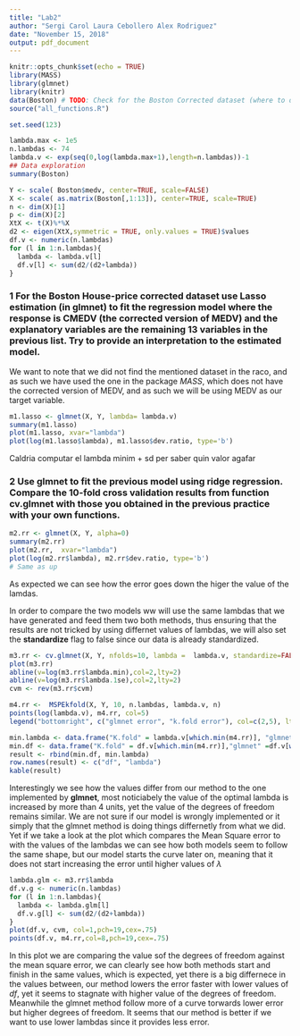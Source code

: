 ```yaml
---
title: "Lab2"
author: "Sergi Carol Laura Cebollero Alex Rodriguez"
date: "November 15, 2018"
output: pdf_document
---
```


```r
knitr::opts_chunk$set(echo = TRUE)
library(MASS)
library(glmnet)
library(knitr)
data(Boston) # TODO: Check for the Boston Corrected dataset (where to download it?)
source("all_functions.R")
```


```r
set.seed(123)

lambda.max <- 1e5
n.lambdas <- 74
lambda.v <- exp(seq(0,log(lambda.max+1),length=n.lambdas))-1
## Data exploration
summary(Boston)

Y <- scale( Boston$medv, center=TRUE, scale=FALSE)
X <- scale( as.matrix(Boston[,1:13]), center=TRUE, scale=TRUE)
n <- dim(X)[1]
p <- dim(X)[2]
XtX <- t(X)%*%X 
d2 <- eigen(XtX,symmetric = TRUE, only.values = TRUE)$values
df.v <- numeric(n.lambdas)
for (l in 1:n.lambdas){
  lambda <- lambda.v[l]
  df.v[l] <- sum(d2/(d2+lambda)) 
}

```

### 1  For the Boston House-price corrected dataset use Lasso estimation (in glmnet) to fit the regression model where the response is CMEDV (the corrected version of MEDV) and the explanatory variables are the remaining 13 variables in the previous list. Try to provide an interpretation to the estimated model.

We want to note that we did not find the mentioned dataset in the raco, and as such we have used the one in the package _MASS_, which does not have the corrected version of MEDV, and as such we will be using MEDV as our target variable.

```r
m1.lasso <- glmnet(X, Y, lambda= lambda.v)
summary(m1.lasso)
plot(m1.lasso, xvar="lambda")
plot(log(m1.lasso$lambda), m1.lasso$dev.ratio, type='b')
```

Caldria computar el lambda minim + sd per saber quin valor agafar


### 2 Use glmnet to fit the previous model using ridge regression. Compare the 10-fold cross validation results from function cv.glmnet with those you obtained in the previous practice with your own functions.

```r
m2.rr <- glmnet(X, Y, alpha=0)
summary(m2.rr)
plot(m2.rr,  xvar="lambda")
plot(log(m2.rr$lambda), m2.rr$dev.ratio, type='b')
# Same as up
```
As expected we can see how the error goes down the higer the value of the lamdas.

In order to compare the two models ww will use the same lambdas that we have generated and feed them two both methods, thus ensuring that the results are not tricked by using differnet values of lambdas, we will also set the __standardize__ flag to false since our data is already standardized. 
```r
m3.rr <- cv.glmnet(X, Y, nfolds=10, lambda =  lambda.v, standardize=FALSE, intercept=FALSE, alpha=0)
plot(m3.rr)
abline(v=log(m3.rr$lambda.min),col=2,lty=2)
abline(v=log(m3.rr$lambda.1se),col=2,lty=2)
cvm <- rev(m3.rr$cvm)

m4.rr <-  MSPEkfold(X, Y, 10, n.lambdas, lambda.v, n)
points(log(lambda.v), m4.rr, col=5)
legend("bottomright", c("glmnet error", "k.fold error"), col=c(2,5), lty=c(2,2), lwd=c(1,1)) # FIX

min.lambda <- data.frame("K.fold" = lambda.v[which.min(m4.rr)], "glmnet" = m3.rr$lambda.min)
min.df <- data.frame("K.fold" = df.v[which.min(m4.rr)],"glmnet" =df.v[which(lambda.v == m3.rr$lambda.min)])
result <- rbind(min.df, min.lambda)
row.names(result) <- c("df", "lambda")
kable(result)
```

Interestingly we see how the values differ from our method to the one implemented by __glmnet__, most noticiabely the value of the optimal lambda is increased by more than 4 units, yet the value of the degrees of freedom remains similar. We are not sure if our model is wrongly implemented or it simply that the glmnet method is doing things differnetly from what we did. Yet if we take a look at the plot which compares the Mean Square error to with the values of the lambdas we can see how both models seem to follow the same shape, but our model starts the curve later on, meaning that it does not start increasing the error until higher values of $\lambda$

```r
lambda.glm <- m3.rr$lambda
df.v.g <- numeric(n.lambdas)
for (l in 1:n.lambdas){
  lambda <- lambda.glm[l]
  df.v.g[l] <- sum(d2/(d2+lambda)) 
}
plot(df.v, cvm, col=1,pch=19,cex=.75)
points(df.v, m4.rr,col=8,pch=19,cex=.75)
``` 

In this plot we are comparing the value sof the degrees of freedom against the mean square error, we can clearly see how both methods start and finish in the same values, which is expected, yet there is a big differnece in the values between, our method lowers the error faster with lower values of _df_, yet it seems to stagnate with higher value of the degrees of freedom. Meanwhile the glmnet method follow more of a curve torwards lower error but higher degrees of freedom. It seems that our method is better if we want to use lower lambdas since it provides less error.
<!-- Enserio wtf esta passant aqui-->


